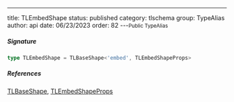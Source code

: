 ---
title: TLEmbedShape
status: published
category: tlschema
group: TypeAlias
author: api
date: 06/23/2023
order: 82
---<Small>Public TypeAlias</Small>




##### Signature


```ts
type TLEmbedShape = TLBaseShape<'embed', TLEmbedShapeProps>
```

##### References

[TLBaseShape](/gen/tlschema/TLBaseShape-interface), [TLEmbedShapeProps](/gen/tlschema/~TLEmbedShapeProps-type)


